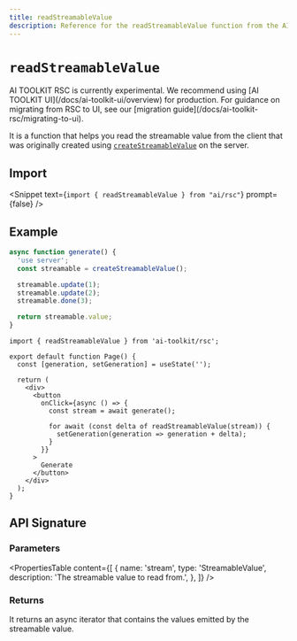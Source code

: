 ```yaml
---
title: readStreamableValue
description: Reference for the readStreamableValue function from the AI TOOLKIT RSC
---
```


# `readStreamableValue`

<Note type="warning">
  AI TOOLKIT RSC is currently experimental. We recommend using [AI TOOLKIT
  UI](/docs/ai-toolkit-ui/overview) for production. For guidance on migrating
  from RSC to UI, see our [migration
  guide](/docs/ai-toolkit-rsc/migrating-to-ui).
</Note>

It is a function that helps you read the streamable value from the client that was originally created using [`createStreamableValue`](/docs/reference/ai-toolkit-rsc/create-streamable-value) on the server.

## Import

<Snippet text={`import { readStreamableValue } from "ai/rsc"`} prompt={false} />

## Example

```ts filename="app/actions.ts"
async function generate() {
  'use server';
  const streamable = createStreamableValue();

  streamable.update(1);
  streamable.update(2);
  streamable.done(3);

  return streamable.value;
}
```

```tsx filename="app/page.tsx" highlight="12"
import { readStreamableValue } from 'ai-toolkit/rsc';

export default function Page() {
  const [generation, setGeneration] = useState('');

  return (
    <div>
      <button
        onClick={async () => {
          const stream = await generate();

          for await (const delta of readStreamableValue(stream)) {
            setGeneration(generation => generation + delta);
          }
        }}
      >
        Generate
      </button>
    </div>
  );
}
```

## API Signature

### Parameters

<PropertiesTable
  content={[
    {
      name: 'stream',
      type: 'StreamableValue',
      description: 'The streamable value to read from.',
    },
  ]}
/>

### Returns

It returns an async iterator that contains the values emitted by the streamable value.
